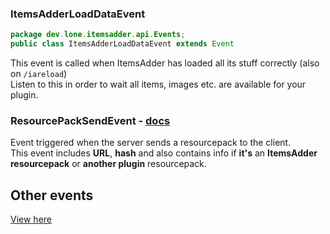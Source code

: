 
### ItemsAdderLoadDataEvent

```java
package dev.lone.itemsadder.api.Events;
public class ItemsAdderLoadDataEvent extends Event
```

This event is called when ItemsAdder has loaded all its stuff correctly (also on `/iareload`)\
Listen to this in order to wait all items, images etc. are available for your plugin.

### ResourcePackSendEvent - [docs](https://github.com/LoneDev6/API-ItemsAdder/blob/master/src/main/java/dev/lone/itemsadder/api/Events/ResourcePackSendEvent.java)

Event triggered when the server sends a resourcepack to the client. \
This event includes **URL**, **hash** and also contains info if **it's** an **ItemsAdder resourcepack** or **another plugin** resourcepack.

## Other events


[View here](https://github.com/LoneDev6/API-ItemsAdder/tree/master/src/main/java/dev/lone/itemsadder/api/Events)